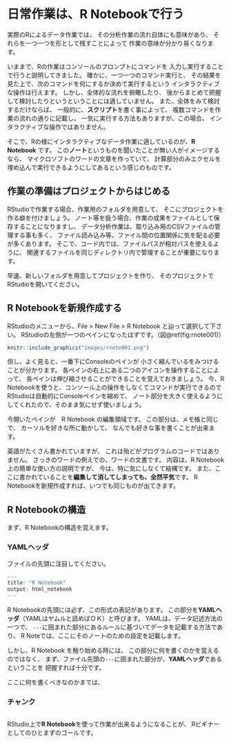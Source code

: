 # 日常作業は、R Notebookで行う


実際のRによるデータ作業では、
その分析作業の流れ自体にも意味があり、
それらを一つ一つを形として残すことによって
作業の意味が分かり易くなります。

いままで、Rの作業はコンソールのプロンプトにコマンドを
入力し実行することで行うと説明してきました。
確かに、一つ一つのコマンド実行と、
その結果を見た上で、次のコマンドを何にするか決めて実行するという
インタラクティブな操作は行えます。
しかし、全体的な流れを俯瞰したり、
後からまとめて把握して検討したりというということには適していません。
また、全体をみて検討するだけならば、
一般的に、**スクリプト**を書く事によって、
複数コマンドを作業の流れの通りに記載し、
一気に実行する方法もありますが、この場合、
インタラクティブな操作ではありません。

そこで、Rの様にインタラクティブなデータ作業に適しているのが、**R Notebook** です。
この**ノート**というものを聞いたことが無い人がイメージするなら、
マイクロソフトのワードの文章を作っていて、
計算部分のみエクセルを埋め込んで実行できるようにしてあるという感じのものです。


## 作業の準備はプロジェクトからはじめる

RStudioで作業する場合、作業用のフォルダを用意して、
そこにプロジェクトを作る癖を付けましょう。
ノート等を扱う場合、作業の成果をファイルとして保存することになりますし、
データ分析作業は、取り込み用のCSVファイルの管理する事も多く、
ファイル読み込み等、ファイル間の位置関係に気を配る必要が多くあります。
そこで、コード内では、ファイルパスが相対パスを使えるように、
関連するファイルを同じディレクトリ内で管理することが重要になります。

早速、新しいフォルダを用意してプロジェクトを作り、
そのプロジェクトでRStudioを開いてください。

## R Notebookを新規作成する

RStudioのメニューから、File > New File > R Notebook と辿って選択して下さい。
RStudioの左側が一つのペインになったはずです。（図\@ref(fig:rnote001)）


```r
knitr::include_graphics("images/rnote001.png")
```

但し、よく見ると、一番下にConsoleのペインが
小さく縮んでいるをみつけることが分かります。
各ペインの右上にある二つのアイコンを操作することによって、
各ペインは伸び縮させることができることを覚えておきましょう。
今、R Notebookを使うと、コンソール上の操作をしなくてコマンドが実行できるので
RStudioは自動的にConsoleペインを縮めて、
ノート部分を大きく使えるようにしてくれたので、そのまま気にせず使いましょう。

今開いたペインが　R Notebook の編集領域です。
この部分は、メモ帳と同じで、
カーソルを好きな所に動かして、
なんでも好きな事を書くことが出来ます。

英語がたくさん書かれていますが、
これは殆どがプログラムのコードではありません。
さっきのワードの例えでの、ワードの文書です。
内容は、R Notebook上の簡単な使い方の説明ですが、
今は、特に気にしなくて結構です。
また、ここに書かれていることを**編集して消してしまっても、全然平気**です。
R Notebookを新規作成すれば、いつでも同じものが出てきます。

## R Notebookの構造

まず、R Notebookの構造を覚えます。

### YAMLヘッダ

ファイルの先頭に注目してください。

```r
---
title: "R Notebook"
output: html_notebook
---
```

R Notebookの先頭には必ず、この形式の表記があります。
この部分を**YAMLヘッダ**（YAMLはヤムルと読めばＯＫ）と呼びます。
YAMLは、データ記述方法の一つで、
`---`に囲まれた部分にあるルールに基づいてデータを記載する方法であり、
R Noteでは、ここにそのノートのための設定を記載します。

しかし、R Notebook を触り始める時には、
この部分に何を書くのかを覚えるのではなく、
まず、ファイル先頭の`---`に囲まれた部分が、**YAMLヘッダ**であるということを
把握すれば十分です。

ここに何を書くべきなのかまでは、

### チャンク

```r

```



RStudio上で**R Notebook**を使って作業が出来るようになることが、
Rビギナーとしてのひとまずのゴールです。

